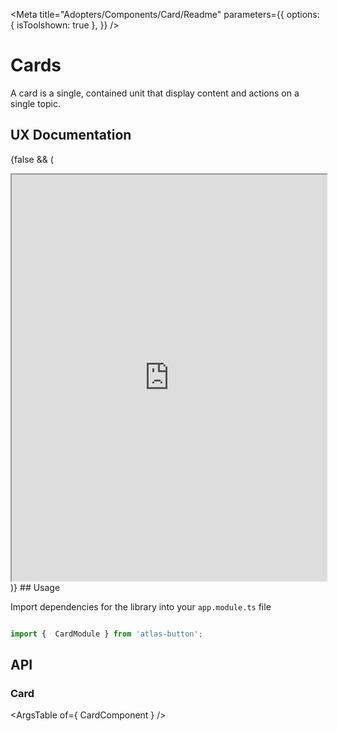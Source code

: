 

<Meta title="Adopters/Components/Card/Readme" 
parameters={{
    options: {
      isToolshown: true
    },
  }}
/>

# Cards

A card is a single, contained unit that display content and actions on a single topic.

## UX Documentation
{false && (
<iframe
    src='https://www.figma.com/embed?embed_host=share&url=https%3A%2F%2Fwww.figma.com%2Ffile%2FXbr0F56ZODerfoVFUOWdDY%2FCards---Foundations-0.0.2-Components-Documentation%3Fnode-id%3D13866%253A22999' 
    allowFullScreen="true"
    width='100%'
    height='650px'
    style={{border: 'none'}}
></iframe>
)}
## Usage

Import dependencies for the library into your ```app.module.ts``` file

```ts

import {  CardModule } from 'atlas-button';

```

## API

### Card

<ArgsTable of={ CardComponent } />